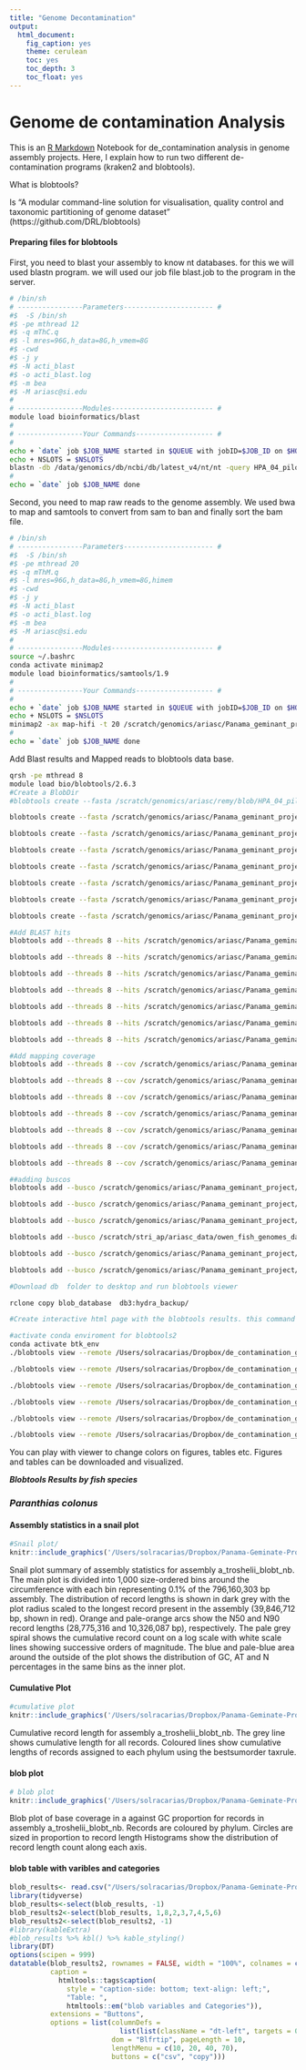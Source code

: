 ```yaml
---
title: "Genome Decontamination"
output: 
  html_document:
    fig_caption: yes
    theme: cerulean
    toc: yes
    toc_depth: 3
    toc_float: yes
---
```

# Genome de contamination Analysis

This is an [R Markdown](http://rmarkdown.rstudio.com) Notebook for de_contamination analysis in genome assembly projects. Here, I explain how to run two different de-contamination programs (kraken2 and blobtools).


What is blobtools?

Is "A modular command-line solution for visualisation, quality control and taxonomic partitioning of genome dataset" (https://github.com/DRL/blobtools)


#### Preparing files for blobtools

First, you need to blast your assembly to know nt databases. for this we will used blastn program. we will used our job file blast.job to the program in the server.

```bash
# /bin/sh
# ----------------Parameters---------------------- #      
#$  -S /bin/sh      
#$ -pe mthread 12       
#$ -q mThC.q                                              
#$ -l mres=96G,h_data=8G,h_vmem=8G       
#$ -cwd
#$ -j y                             
#$ -N acti_blast    
#$ -o acti_blast.log      
#$ -m bea 
#$ -M ariasc@si.edu                                 
#     
# ----------------Modules------------------------- #
module load bioinformatics/blast        
#     
# ----------------Your Commands------------------- #      
#  
echo + `date` job $JOB_NAME started in $QUEUE with jobID=$JOB_ID on $HOSTNAME
echo + NSLOTS = $NSLOTS 
blastn -db /data/genomics/db/ncbi/db/latest_v4/nt/nt -query HPA_04_pilon.fasta -outfmt "6 qseqid staxids bitscore std" -max_target_seqs 10 -max_hsps 1 -evalue 1e-20 -num_threads $NSLOTS -out HPA_blast.out
#                               
echo = `date` job $JOB_NAME done
```

Second, you need to map raw reads to the genome assembly. We used bwa to map and samtools to convert from sam to ban and finally sort the bam file.


```bash
# /bin/sh
# ----------------Parameters---------------------- #        
#$  -S /bin/sh      
#$ -pe mthread 20      
#$ -q mThM.q
#$ -l mres=96G,h_data=8G,h_vmem=8G,himem       
#$ -cwd
#$ -j y                             
#$ -N acti_blast    
#$ -o acti_blast.log      
#$ -m bea 
#$ -M ariasc@si.edu                                 
#     
# ----------------Modules------------------------- #
source ~/.bashrc
conda activate minimap2
module load bioinformatics/samtools/1.9        
#     
# ----------------Your Commands------------------- #      
#  
echo + `date` job $JOB_NAME started in $QUEUE with jobID=$JOB_ID on $HOSTNAME
echo + NSLOTS = $NSLOTS 
minimap2 -ax map-hifi -t 20 /scratch/genomics/ariasc/Panama_geminant_project/c_atrilobata/chromis_atrilobata_hifiasm_asm_bp_p_ctg.fasta /scratch/stri_ap/ariasc_data/owen_fish_genomes_data/files.rc.byu.edu/owen_fish/22D/22D_ccs/m54336U_210226_220508.Q20.fastq | samtools sort -@20 -O BAM -o c_atriolobata_mapped.bam -
#                               
echo = `date` job $JOB_NAME done

```

Add Blast results and Mapped reads to blobtools data base.

```bash
qrsh -pe mthread 8
module load bio/blobtools/2.6.3 
#Create a BlobDir
#blobtools create --fasta /scratch/genomics/ariasc/remy/blob/HPA_04_pilon.fasta HPA_04_pilon

blobtools create --fasta /scratch/genomics/ariasc/Panama_geminant_project/c_atrilobata/chromis_atrilobata_hifiasm_asm_bp_p_ctg.fasta c_atrilobata_blobt_nb  

blobtools create --fasta /scratch/genomics/ariasc/Panama_geminant_project/c_cyanea/chromis_cyanea.asm.bp.p_ctg.fasta c_cyanea_blobtnb

blobtools create --fasta /scratch/genomics/ariasc/Panama_geminant_project/c_fulva/c_fulva_hifiasm.asm.bp.p_ctg.fa c_fulva_blobt_nb  

blobtools create --fasta /scratch/genomics/ariasc/Panama_geminant_project/c_multilineata/chromis_multilineata.asm.bp.p_ctg.fasta  c_multilineata_blobt_nb

blobtools create --fasta /scratch/genomics/ariasc/Panama_geminant_project/p_colonus/p_colonus_hifiasm.asm.bp.p_ctg.fa p_colonus_blobt_nb

blobtools create --fasta /scratch/genomics/ariasc/Panama_geminant_project/p_furcifer/paranthias_furcifer_hifiasm.asm.bp.p_ctg.fa p_furcifer_blobt_nb

blobtools create --fasta /scratch/genomics/ariasc/Panama_geminant_project/A_troshelii/A_troshelli_hifiasm.asm.bp.p_ctg.fa  a_troshelii_blobt_nb

#Add BLAST hits
blobtools add --threads 8 --hits /scratch/genomics/ariasc/Panama_geminant_project/c_atrilobata/c_atrilobata_blast.out --taxrule bestsumorder --taxdump /scratch/genomics/ariasc/remy/blob/blopbtools2_run/taxdump c_atrilobata_blobt_nb 

blobtools add --threads 8 --hits /scratch/genomics/ariasc/Panama_geminant_project/c_cyanea/c_cyanea_blast.out --taxrule bestsumorder --taxdump /scratch/genomics/ariasc/remy/blob/blopbtools2_run/taxdump c_cyanea_blobtnb

blobtools add --threads 8 --hits /scratch/genomics/ariasc/Panama_geminant_project/c_fulva/c_fulva_blast.out  --taxrule bestsumorder --taxdump /scratch/genomics/ariasc/remy/blob/blopbtools2_run/taxdump c_fulva_blobt_nb

blobtools add --threads 8 --hits /scratch/genomics/ariasc/Panama_geminant_project/c_multilineata/c_multilineata_blast.out --taxrule bestsumorder --taxdump /scratch/genomics/ariasc/remy/blob/blopbtools2_run/taxdump c_multilineata_blobt_nb

blobtools add --threads 8 --hits /scratch/genomics/ariasc/Panama_geminant_project/p_colonus/p_colonus_blast.out --taxrule bestsumorder --taxdump /scratch/genomics/ariasc/remy/blob/blopbtools2_run/taxdump p_colonus_blobt_nb

blobtools add --threads 8 --hits /scratch/genomics/ariasc/Panama_geminant_project/p_furcifer/p_furcifer_blast.out --taxrule bestsumorder --taxdump /scratch/genomics/ariasc/remy/blob/blopbtools2_run/taxdump p_furcifer_blobt_nb

blobtools add --threads 8 --hits /scratch/genomics/ariasc/Panama_geminant_project/A_troshelii/a_troshelii_blast.out --taxrule bestsumorder --taxdump /scratch/genomics/ariasc/remy/blob/blopbtools2_run/taxdump a_troshelii_blobt_nb

#Add mapping coverage
blobtools add --threads 8 --cov /scratch/genomics/ariasc/Panama_geminant_project/c_atrilobata/c_atriolobata_mapped.bam c_atrilobata_blobt_nb

blobtools add --threads 8 --cov /scratch/genomics/ariasc/Panama_geminant_project/c_cyanea/c_cyanea_mapped.bam c_cyanea_blobtnb

blobtools add --threads 8 --cov /scratch/genomics/ariasc/Panama_geminant_project/c_fulva/c_fulva_mapped.bam c_fulva_blobt_nb

blobtools add --threads 8 --cov /scratch/genomics/ariasc/Panama_geminant_project/c_multilineata/c_multilineata_mapped.bam c_multilineata_blobt_nb

blobtools add --threads 8 --cov /scratch/genomics/ariasc/Panama_geminant_project/p_colonus/p_colonus_mapped.bam p_colonus_blobt_nb

blobtools add --threads 8 --cov /scratch/genomics/ariasc/Panama_geminant_project/p_furcifer/p_furcifer_mapped.bam  p_furcifer_blobt_nb

blobtools add --threads 8 --cov /scratch/genomics/ariasc/Panama_geminant_project/A_troshelii/a_troshelii_mapped.bam  a_troshelii_blobt_nb

##adding buscos
blobtools add --busco /scratch/genomics/ariasc/Panama_geminant_project/c_atrilobata/c_atrilobata_p1/run_actinopterygii_odb10/full_table.tsv c_atrilobata_blobt

blobtools add --busco /scratch/genomics/ariasc/Panama_geminant_project/c_cyanea/c_cyanea/run_actinopterygii_odb10/full_table.tsv  c_cyanea_blobt

blobtools add --busco /scratch/genomics/ariasc/Panama_geminant_project/c_fulva/c_fulva/run_actinopterygii_odb10/full_table.tsv  c_fulva_blobt

blobtools add --busco /scratch/stri_ap/ariasc_data/owen_fish_genomes_data/files.rc.byu.edu/owen_fish/GeAA28/ccs/chromis_multilineata_busco/run_actinopterygii_odb10/full_table.tsv c_multilineata_blobt

blobtools add --busco /scratch/genomics/ariasc/Panama_geminant_project/p_colonus/p_colonus/run_actinopterygii_odb10/full_table.tsv  p_colonus_blobt

blobtools add --busco /scratch/genomics/ariasc/Panama_geminant_project/p_furcifer/output_busco/p_furcifer/run_actinopterygii_odb10/full_table.tsv p_furcifer_blobt

#Download db  folder to desktop and run blobtools viewer 

rclone copy blob_database  db3:hydra_backup/

#Create interactive html page with the blobtools results. this command was run in my personal mac computer were I install blobtools2 using conda. remember to run this command from the folder where blobtools was install or make it to the PATH.

#activate conda enviroment for blobtools2
conda activate btk_env
./blobtools view --remote /Users/solracarias/Dropbox/de_contamination_geminate_panama/c_atrilobata_blobt/

./blobtools view --remote /Users/solracarias/Dropbox/de_contamination_geminate_panama/c_cyanea_blobt

./blobtools view --remote /Users/solracarias/Dropbox/de_contamination_geminate_panama/p_furcifer_blobt

./blobtools view --remote /Users/solracarias/Dropbox/de_contamination_geminate_panama/c_multilineata_blobt

./blobtools view --remote /Users/solracarias/Dropbox/de_contamination_geminate_panama/c_fulva_blobt

./blobtools view --remote /Users/solracarias/Dropbox/de_contamination_geminate_panama/c_atrilobata_blobt

```


You can play with viewer to change colors on figures, tables etc. Figures and tables can be downloaded and visualized.

***Blobtools Results by fish species***

### ***Paranthias colonus***
#### Assembly statistics in a snail plot
```r
#Snail plot/
knitr::include_graphics('/Users/solracarias/Dropbox/Panama-Geminate-Project/docs/p_colonus_blob_results/p_colonus_blobt_nb.snail.png')
```
Snail plot summary of assembly statistics for assembly a_troshelii_blobt_nb. The main plot is divided into 1,000 size-ordered bins around the circumference with each bin representing 0.1% of the 796,160,303 bp assembly. The distribution of record lengths is shown in dark grey with the plot radius scaled to the longest record present in the assembly (39,846,712 bp, shown in red). Orange and pale-orange arcs show the N50 and N90 record lengths (28,775,316 and 10,326,087 bp), respectively. The pale grey spiral shows the cumulative record count on a log scale with white scale lines showing successive orders of magnitude. The blue and pale-blue area around the outside of the plot shows the distribution of GC, AT and N percentages in the same bins as the inner plot.

#### Cumulative Plot

```r
#cumulative plot
knitr::include_graphics('/Users/solracarias/Dropbox/Panama-Geminate-Project/docs/p_colonus_blob_results/p_colonus_blobt_nb.cumulative.png')
```
Cumulative record length for assembly a_troshelii_blobt_nb. The grey line shows cumulative length for all records. Coloured lines show cumulative lengths of records assigned to each phylum using the bestsumorder taxrule. 


#### blob plot
```r
# blob plot
knitr::include_graphics('/Users/solracarias/Dropbox/Panama-Geminate-Project/docs/p_colonus_blob_results/p_colonus_blobt_nb.blob.circle.png')
```

Blob plot of base coverage in a against GC proportion for records in assembly a_troshelii_blobt_nb. Records are coloured by phylum. Circles are sized in proportion to record length Histograms show the distribution of record length count along each axis.

#### blob table with varibles and categories

```r
blob_results<- read.csv("/Users/solracarias/Dropbox/Panama-Geminate-Project/docs/p_colonus_blob_results/f6235d8a-0f0e-42b2-a6b8-2deeb62a6295.csv",header = T, sep = ",")
library(tidyverse)
blob_results<-select(blob_results, -1)
blob_results2<-select(blob_results, 1,8,2,3,7,4,5,6)
blob_results2<-select(blob_results2, -1)
#library(kableExtra)
#blob_results %>% kbl() %>% kable_styling()
library(DT)
options(scipen = 999)
datatable(blob_results2, rownames = FALSE, width = "100%", colnames = c("ID","GC","Length","Coverage","Phylum", "Class", "Family"),
          caption =
            htmltools::tags$caption(
              style = "caption-side: bottom; text-align: left;",
              "Table: ",
              htmltools::em("blob variables and Categories")),
          extensions = "Buttons",
          options = list(columnDefs =
                           list(list(className = "dt-left", targets = 0)),
                         dom = "Blfrtip", pageLength = 10,
                         lengthMenu = c(10, 20, 40, 70),
                         buttons = c("csv", "copy")))
```



